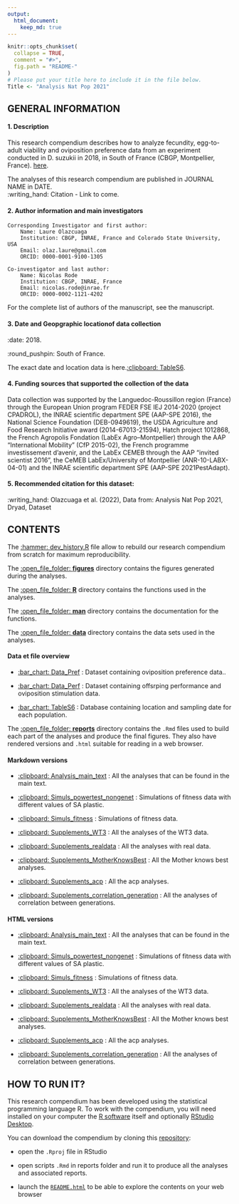 ```yaml
---
output: 
  html_document:
    keep_md: true
---
```


<!-- README.md is generated from README.Rmd. Please edit that file -->

```r
knitr::opts_chunk$set(
  collapse = TRUE,
  comment = "#>",
  fig.path = "README-"
)
# Please put your title here to include it in the file below.
Title <- "Analysis Nat Pop 2021"
```

## GENERAL INFORMATION

####  1. Description
This research compendium describes how to analyze fecundity, egg-to-adult viability and oviposition preference data from an experiment conducted in D. suzukii in 2018, in South of France (CBGP, Montpellier, France). [here](https://github.com/nrode/NatPop2021).  

The analyses of this research compendium are published in JOURNAL NAME in DATE.   
:writing_hand: Citation - Link to come.   

####  2. Author information and main investigators
	Corresponding Investigator and first author:
		Name: Laure Olazcuaga
		Institution: CBGP, INRAE, France and Colorado State University, USA
		Email: olaz.laure@gmail.com
		ORCID: 0000-0001-9100-1305

	Co-investigator and last author: 
		Name: Nicolas Rode
		Institution: CBGP, INRAE, France
		Email: nicolas.rode@inrae.fr
		ORCID: 0000-0002-1121-4202

For the complete list of authors of the manuscript, see the manuscript.  

####  3. Date and Geopgraphic locationof data collection
:date: 2018.   

:round_pushpin: South of France.   

The exact date and location data is here.[:clipboard: TableS6](data/TableS6.csv).  

####  4. Funding sources that supported the collection of the data
Data collection was supported by the Languedoc-Roussillon region (France) through the European Union program FEDER FSE IEJ 2014-2020 (project CPADROL), the INRAE scientific department SPE (AAP-SPE 2016), the National Science Foundation (DEB-0949619), the USDA Agriculture and Food Research Initiative award (2014-67013-21594), Hatch project 1012868, the French Agropolis Fondation (LabEx Agro–Montpellier) through the AAP “International Mobility” (CfP 2015-02), the French programme investissement d'avenir, and the LabEx CEMEB through the AAP "invited scientist 2016", the CeMEB LabEx/University of Montpellier (ANR-10-LABX-04-01) and the INRAE scientific department SPE (AAP-SPE 2021PestAdapt).

####  5. Recommended citation for this dataset:
:writing_hand: Olazcuaga et al. (2022), Data from: Analysis Nat Pop 2021, Dryad, Dataset


## CONTENTS

The [:hammer: dev_history.R](devhistory.R) file allow to rebuild our research compendium from scratch for maximum reproducibility.

The [:open_file_folder: **figures**](figures/) directory contains the figures generated during the analyses.

The [:open_file_folder: **R**](R/) directory contains the functions used in the analyses.

The [:open_file_folder: **man**](man/) directory contains the documentation for the functions.

The [:open_file_folder: **data**](data/) directory contains the data sets used in the analyses. 

#### Data et file overview
 - [:bar_chart: Data_Pref](data/DATACOMPLET_PREF.csv) : Dataset containing oviposition preference data..

 - [:bar_chart: Data_Perf](data/DATACOMPLET_PERF.csv) : Dataset containing offsrping performance and oviposition stimulation data.
 
 - [:bar_chart: TableS6](data/TableS6.csv) : Database containing location and sampling date for each population. 

  
The [:open_file_folder: **reports**](reports/) directory contains the `.Rmd` files used to build each part of the analyses and produce the final figures. They also have rendered versions and `.html` suitable for reading in a web browser.

#### Markdown versions

 - [:clipboard: Analysis_main_text](reports/maintext.Rmd) : All the analyses that can be found in the main text.

 - [:clipboard: Simuls_powertest_nongenet](reports/simuls_powertest_nongenet.Rmd) : Simulations of fitness data with different values of SA plastic.
 
 - [:clipboard: Simuls_fitness](reports/simuls_fitness.Rmd) : Simulations of fitness data.
 
 - [:clipboard: Supplements_WT3](reports/supplements_WT3.Rmd) : All the analyses of the WT3 data.
 
 - [:clipboard: Supplements_realdata](reports/supplements_realdata.Rmd) : All the analyses with real data.
 
 - [:clipboard: Supplements_MotherKnowsBest](reports/supplements_MotherKnowsBest.Rmd) : All the Mother knows best analyses. 
 
 - [:clipboard: Supplements_acp](reports/supplements_acp.Rmd) : All the acp analyses. 

 - [:clipboard: Supplements_correlation_generation](reports/supplements_correlation_generation.Rmd) : All the analyses of correlation between generations. 
 
 
#### HTML versions

 - [:clipboard: Analysis_main_text](reports/maintext.html) : All the analyses that can be found in the main text.

 - [:clipboard: Simuls_powertest_nongenet](reports/simuls_powertest_nongenet.html) : Simulations of fitness data with different values of SA plastic.
 
 - [:clipboard: Simuls_fitness](reports/simuls_fitness.html) : Simulations of fitness data.
 
 - [:clipboard: Supplements_WT3](reports/supplements_WT3.html) : All the analyses of the WT3 data.
 
 - [:clipboard: Supplements_realdata](reports/supplements_realdata.html) : All the analyses with real data.
 
 - [:clipboard: Supplements_MotherKnowsBest](reports/supplements_MotherKnowsBest.html) : All the Mother knows best analyses. 
 
 - [:clipboard: Supplements_acp](reports/supplements_acp.html) : All the acp analyses. 

 - [:clipboard: Supplements_correlation_generation](reports/supplements_correlation_generation.html) : All the analyses of correlation between generations. 


## HOW TO RUN IT?

This research compendium has been developed using the statistical programming language R. To work with the compendium, you will need
installed on your computer the [R software](https://cloud.r-project.org/)
itself and optionally [RStudio Desktop](https://rstudio.com/products/rstudio/download/).

You can download the compendium by cloning this [repository](https://github.com/nrode/NatPop2021.git):
  
  - open the `.Rproj` file in RStudio

  - open scripts `.Rmd` in reports folder and run it to produce all the analyses and associated reports.
  
  - launch the [`README.html`](README.html) to be able to explore the contents on your web browser


